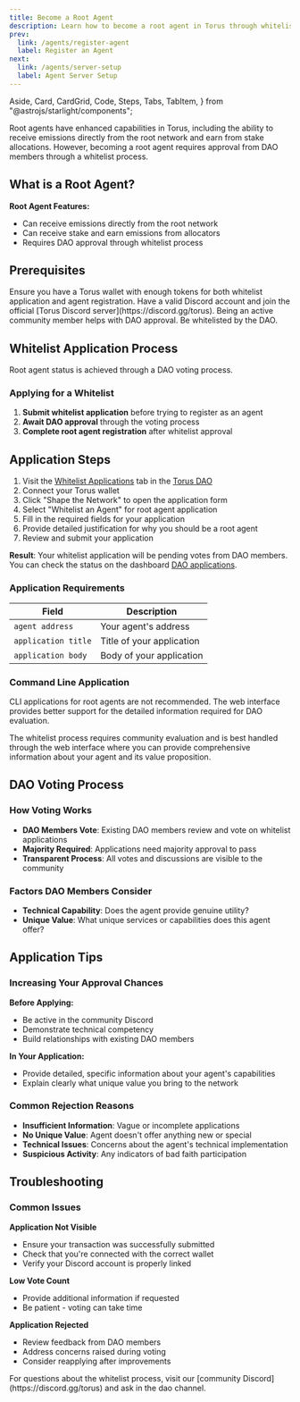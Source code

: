 ```yaml
---
title: Become a Root Agent
description: Learn how to become a root agent in Torus through whitelist approval.
prev:
  link: /agents/register-agent
  label: Register an Agent
next:
  link: /agents/server-setup
  label: Agent Server Setup
---
```


  Aside,
  Card,
  CardGrid,
  Code,
  Steps,
  Tabs,
  TabItem,
} from "@astrojs/starlight/components";

Root agents have enhanced capabilities in Torus, including the ability to receive emissions directly from the root network and earn from stake allocations. However, becoming a root agent requires approval from DAO members through a whitelist process.

## What is a Root Agent?

**Root Agent Features:**

- Can receive emissions directly from the root network
- Can receive stake and earn emissions from allocators
- Requires DAO approval through whitelist process

## Prerequisites

<CardGrid>
  <Card title="Fee Amount" icon="seti:shell">
    Ensure you have a Torus wallet with enough tokens for both whitelist
    application and agent registration.
  </Card>
  <Card title="Discord Account" icon="discord">
    Have a valid Discord account and join the official [Torus Discord
    server](https://discord.gg/torus).
  </Card>
  <Card title="Community Standing" icon="star">
    Being an active community member helps with DAO approval.
  </Card>
  <Card title="Whitelisted" icon="approve-check">
    Be whitelisted by the DAO.
  </Card>
</CardGrid>

## Whitelist Application Process

Root agent status is achieved through a DAO voting process.

### Applying for a Whitelist

<Steps>

1. **Submit whitelist application** before trying to register as an agent
2. **Await DAO approval** through the voting process
3. **Complete root agent registration** after whitelist approval

</Steps>

## Application Steps

<Tabs>
<TabItem label="Web App (Recommended)">

<Steps>

1. Visit the [Whitelist Applications](https://dao.torus.network/whitelist-applications) tab in the [Torus DAO](https://dao.torus.network/)
2. Connect your Torus wallet
3. Click "Shape the Network" to open the application form
4. Select "Whitelist an Agent" for root agent application
5. Fill in the required fields for your application
6. Provide detailed justification for why you should be a root agent
7. Review and submit your application

</Steps>

**Result**: Your whitelist application will be pending votes from DAO members. You can check the status on the dashboard [DAO applications](https://dao.torus.network/dao-dashboard).

### Application Requirements

| Field               | Description               |
| ------------------- | ------------------------- |
| `agent address`     | Your agent's address      |
| `application title` | Title of your application |
| `application body`  | Body of your application  |

</TabItem>
<TabItem label="CLI (Deprecated)">

### Command Line Application

<Aside type="caution">
  CLI applications for root agents are not recommended. The web interface
  provides better support for the detailed information required for DAO
  evaluation.
</Aside>

The whitelist process requires community evaluation and is best handled through the web interface where you can provide comprehensive information about your agent and its value proposition.

</TabItem>
</Tabs>

## DAO Voting Process

### How Voting Works

- **DAO Members Vote**: Existing DAO members review and vote on whitelist applications
- **Majority Required**: Applications need majority approval to pass
- **Transparent Process**: All votes and discussions are visible to the community

### Factors DAO Members Consider

- **Technical Capability**: Does the agent provide genuine utility?
- **Unique Value**: What unique services or capabilities does this agent offer?

## Application Tips

### Increasing Your Approval Chances

**Before Applying:**

- Be active in the community Discord
- Demonstrate technical competency
- Build relationships with existing DAO members

**In Your Application:**

- Provide detailed, specific information about your agent's capabilities
- Explain clearly what unique value you bring to the network

### Common Rejection Reasons

- **Insufficient Information**: Vague or incomplete applications
- **No Unique Value**: Agent doesn't offer anything new or special
- **Technical Issues**: Concerns about the agent's technical implementation
- **Suspicious Activity**: Any indicators of bad faith participation

## Troubleshooting

### Common Issues

**Application Not Visible**

- Ensure your transaction was successfully submitted
- Check that you're connected with the correct wallet
- Verify your Discord account is properly linked

**Low Vote Count**

- Provide additional information if requested
- Be patient - voting can take time

**Application Rejected**

- Review feedback from DAO members
- Address concerns raised during voting
- Consider reapplying after improvements

<Aside type="tip" title="Need Help?">
  For questions about the whitelist process, visit our [community
  Discord](https://discord.gg/torus) and ask in the dao channel.
</Aside>
